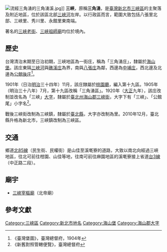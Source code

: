 {{noteTA　
|1 = zh-cn:庄; zh-hk:庄; zh-tw:庄;
}}
[[File:流經三角湧的三角湧溪.jpg|thumb]]]]
'''三峽'''，原稱'''三角湧'''，是[[臺灣|臺灣]][[新北市|新北市]][[三峽區|三峽區]]的主聚落及附近地區，位於該區北部[[三峽河|三峽河]]左岸。以行政區而言，範圍大致包括八張里北部、三峽里、秀川里、永館里東南端。

著名的[[三峽老街|三峽老街]]、[[三峽祖師廟|三峽祖師廟]]均位於境內。

==歷史==
台灣清治末期至日治初期，三峽地區為一街庄，稱為「三角湧庄」，隸屬於[[海山堡|海山堡]]。該庄東隔[[三峽河|三峽河]]與[[礁溪_(新北市)|礁溪庄]]為界，南與[[八張庄|八張庄]]為鄰，西邊為[[中埔_(新北市)|中埔庄]]，西北邊及北邊為[[公館後庄|公館後庄]]<ref>《臺灣堡圖》，臺灣總督府，1904年</ref>。

1901年（日治[[明治|明治]]三十四年）11月，該庄隸屬於[[桃園廳|桃園廳]]，編入第十九區。1905年（明治三十八年）7月，第十九區改稱「三角湧區」。1920年（[[大正|大正]]九年），該庄改制並改名為「三峽」[[大字|大字]]，隸屬於[[臺北州|臺北州]][[海山郡|海山郡]][[三峽街|三峽街]]，大字下有「三峽」、「公館尾」小字名<ref>《新舊對照管轄便覽》，臺灣總督府</ref>。

戰後三峽街改制為三峽鎮，隸屬於[[臺北縣|臺北縣]]，大字亦改制為里。2010年12月，臺北縣升格為新北市，三峽鎮改制為三峽區。

==交通==
鄉道[[北85線|北85線]]（民生街、民權街）是山佳至溪墘寮的道路，大致以南北向經過三峽地區，往北可前往柑園、山佳等地，往南可前往麻園地區的溪墘寮接上省道[[台3線|台3線]]（中正路二段）。

==廟宇==
*[[三峽宰樞廟|三峽宰樞廟]]（北帝廟）

==參考文獻==
{{reflist}}

{{海山郡}}

[[Category:三峽區|Category:三峽區]]
[[Category:新北市地名|Category:新北市地名]]
[[Category:海山堡|Category:海山堡]]
[[Category:海山郡大字|Category:海山郡大字]]